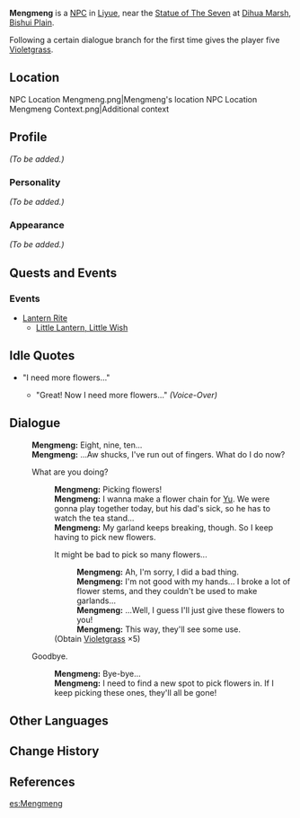{{Meta
<!-- REMOVE THIS TEMPLATE AFTER ADDING MISSING INFO -->
|missing_NPC_profile  = yes
}}
{{Character Infobox
|type             = NPC
|image            = NPC Mengmeng.png
|region           = Liyue
|voiceKR          = {{w|ko:강시현|Kang Si-hyeon (강시현)}}<ref>Twitter: [https://twitter.com/kkangchoding/status/1346481762000543752 KR VA Self Announcement]</ref>
|dialoguereward   = {{Card|Violetgrass|5}}
}}
'''Mengmeng''' is a [[NPC]] in [[Liyue]], near the [[Statue of The Seven]] at [[Dihua Marsh]], [[Bishui Plain]].

Following a certain dialogue branch for the first time gives the player five [[Violetgrass]].

==Location==
<gallery hideaddbutton="true" captionalign="center">
NPC Location Mengmeng.png|Mengmeng's location
NPC Location Mengmeng Context.png|Additional context
</gallery>

==Profile==
<!-- detailed story/lore information goes here -->
''(To be added.)''

===Personality===
''(To be added.)''

===Appearance===
''(To be added.)''

==Quests and Events==
===Events===
* [[Lantern Rite]]
** [[Lantern Rite Tales/Little Lantern, Little Wish|Little Lantern, Little Wish]]

==Idle Quotes==
* "I need more flowers..."
** {{A|VO Mengmeng 01.ogg}} "Great! Now I need more flowers..." ''(Voice-Over)''

==Dialogue==
{{Dialogue start}}
:'''Mengmeng:''' Eight, nine, ten...
:'''Mengmeng:''' ...Aw shucks, I've run out of fingers. What do I do now?
:{{DIcon}} What are you doing?
::'''Mengmeng:''' Picking flowers!
::'''Mengmeng:''' I wanna make a flower chain for [[Yu]]. We were gonna play together today, but his dad's sick, so he has to watch the tea stand...
::'''Mengmeng:''' My garland keeps breaking, though. So I keep having to pick new flowers.
::{{DIcon|Reward}} It might be bad to pick so many flowers...
:::'''Mengmeng:''' Ah, I'm sorry, I did a bad thing.
:::'''Mengmeng:''' I'm not good with my hands... I broke a lot of flower stems, and they couldn't be used to make garlands...
:::'''Mengmeng:''' ...Well, I guess I'll just give these flowers to you!
:::'''Mengmeng:''' This way, they'll see some use.
::;(Obtain [[Violetgrass]] ×5)
:{{DIcon}} Goodbye.
::'''Mengmeng:''' Bye-bye...
::'''Mengmeng:''' I need to find a new spot to pick flowers in. If I keep picking these ones, they'll all be gone!
{{Dialogue end}}
==Other Languages==
{{Other Languages
|default_hidden = 1
|en      = Mengmeng
|zhs     = 蒙蒙
|zhs_rm  = Méngméng
|zht     = 蒙蒙
|zht_rm  = Méngméng
|ja      = モンモン
|ja_rm   = Monmon
|ko      = 몽몽
|ko_rm   = Mongmong
|es      = Mengmeng
|fr      = Mengmeng
|ru      = Мэн Мэн
|th      = Mengmeng
|vi      = Mengmeng
|de      = Mengmeng
|id      = Mengmeng
|pt      = Mengmeng
}}

==Change History==
{{Change History|1.0}}

==References==
{{Reflist}}

[[es:Mengmeng]]